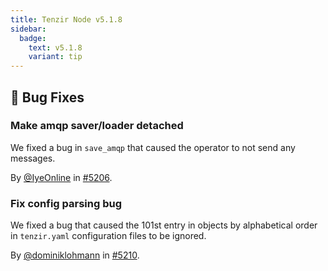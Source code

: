 ```yaml
---
title: Tenzir Node v5.1.8
sidebar:
  badge:
    text: v5.1.8
    variant: tip
---
```


## 🐛 Bug Fixes

### Make amqp saver/loader detached

We fixed a bug in `save_amqp` that caused the operator to not send any messages.

By [@IyeOnline](https://github.com/IyeOnline) in [#5206](https://github.com/tenzir/tenzir/pull/5206).

### Fix config parsing bug

We fixed a bug that caused the 101st entry in objects by alphabetical order in
`tenzir.yaml` configuration files to be ignored.

By [@dominiklohmann](https://github.com/dominiklohmann) in [#5210](https://github.com/tenzir/tenzir/pull/5210).
